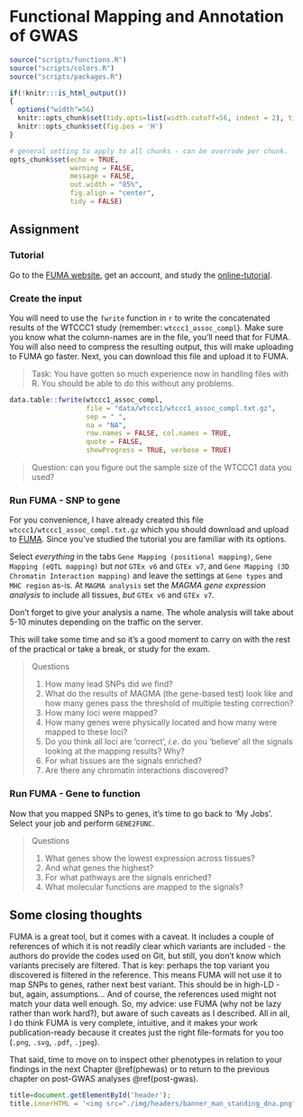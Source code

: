# Functional Mapping and Annotation of GWAS {#fuma}
<!-- ![](./img/_headers/banner_man_standing_dna.png){width=100%} -->
```r
source("scripts/functions.R")
source("scripts/colors.R")
source("scripts/packages.R")
```

```r
if(!knitr:::is_html_output())
{
  options("width"=56)
  knitr::opts_chunk$set(tidy.opts=list(width.cutoff=56, indent = 2), tidy = TRUE)
  knitr::opts_chunk$set(fig.pos = 'H')
}
```

```r
# general setting to apply to all chunks - can be overrode per chunk.
opts_chunk$set(echo = TRUE, 
               warning = FALSE, 
               message = FALSE, 
               out.width = "85%", 
               fig.align = "center", 
               tidy = FALSE)
```
## Assignment

### Tutorial

Go to the [FUMA website](https://fuma.ctglab.nl){target="_blank"}, get an account, and study the [online-tutorial](https://fuma.ctglab.nl/tutorial){target="_blank"}.


### Create the input

You will need to use the `fwrite` function in `r` to write the concatenated results of the WTCCC1 study (remember: `wtccc1_assoc_compl`). Make sure you know what the column-names are in the file, you'll need that for FUMA. You will also need to compress the resulting output, this will make uploading to FUMA go faster. Next, you can download this file and upload it to FUMA.

> Task: You have gotten so much experience now in handling files with R. You should be able to do this without any problems.

<!-- we are not showing this code block -->
```r
data.table::fwrite(wtccc1_assoc_compl,
                   file = "data/wtccc1/wtccc1_assoc_compl.txt.gz",
                   sep = " ",
                   na = "NA",
                   row.names = FALSE, col.names = TRUE,
                   quote = FALSE,
                   showProgress = TRUE, verbose = TRUE)
```

> Question: can you figure out the sample size of the WTCCC1 data you used?


### Run FUMA - SNP to gene

For you convenience, I have already created this file `wtccc1/wtccc1_assoc_compl.txt.gz` which you should download and upload to [FUMA](https://fuma.ctglab.nl/jobs){target="_blank"}. Since you've studied the tutorial you are familiar with its options. 

Select _everything_ in the tabs `Gene Mapping (positional mapping)`, `Gene Mapping (eQTL mapping)` but *not* `GTEx v6` and `GTEx v7`, and `Gene Mapping (3D Chromatin Interaction mapping)` and leave the settings at `Gene types` and `MHC region` as-is. At `MAGMA analysis` set the _MAGMA gene expression analysis_ to include all tissues, *but* `GTEx v6` and `GTEx v7`. 

Don't forget to give your analysis a name. The whole analysis will take about 5-10 minutes depending on the traffic on the server. 

This will take some time and so it's a good moment to carry on with the rest of the practical or take a break, or study for the exam.

> Questions
> 
> 1. How many lead SNPs did we find?
> 2. What do the results of MAGMA (the gene-based test) look like and how many genes pass the threshold of multiple testing correction?
> 3. How many loci were mapped?
> 4. How many genes were physically located and how many were mapped to these loci?
> 5. Do you think all loci are 'correct', _i.e._ do you 'believe' all the signals looking at the mapping results? Why?
> 6. For what tissues are the signals enriched?
> 7. Are there any chromatin interactions discovered?

### Run FUMA - Gene to function

Now that you mapped SNPs to genes, it's time to go back to 'My Jobs'. Select your job and perform `GENE2FUNC`.

> Questions
> 
> 1. What genes show the lowest expression across tissues?
> 2. And what genes the highest?
> 3. For what pathways are the signals enriched?
> 4. What molecular functions are mapped to the signals?


## Some closing thoughts

FUMA is a great tool, but it comes with a caveat. It includes a couple of references of which it is not readily clear which variants are included - the authors do provide the codes used on Git, but still, you don't know which variants precisely are filtered. That is key: perhaps the top variant you discovered is filtered in the reference. This means FUMA will not use it to map SNPs to genes, rather next best variant. This should be in high-LD - but, again, assumptions... And of course, the references used might not match your data well enough. 
So, my advice: use FUMA (why not be lazy rather than work hard?), but aware of such caveats as I described. All in all, I do think FUMA is very complete, intuitive, and it makes your work publication-ready because it creates just the right file-formats for you too (`.png`, `.svg`, `.pdf`, `.jpeg`).

That said, time to move on to inspect other phenotypes in relation to your findings in the next Chapter \@ref(phewas) or to return to the previous chapter on post-GWAS analyses \@ref(post-gwas).

```js
title=document.getElementById('header');
title.innerHTML = '<img src="./img/headers/banner_man_standing_dna.png" alt="FUMA">' + title.innerHTML
```

